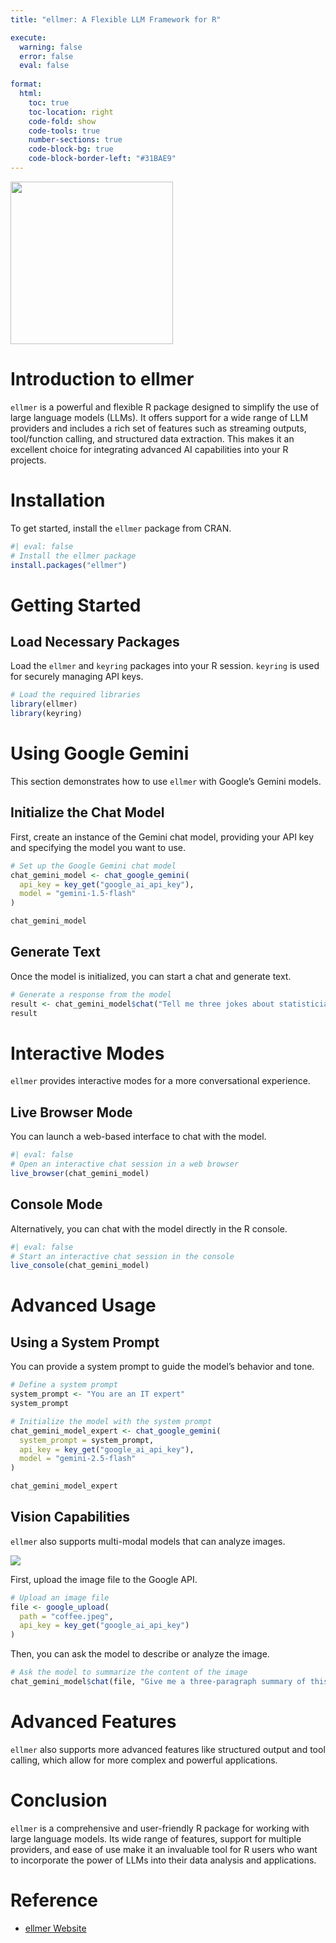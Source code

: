 ```yaml
---
title: "ellmer: A Flexible LLM Framework for R"

execute:
  warning: false
  error: false
  eval: false
  
format:
  html:
    toc: true
    toc-location: right
    code-fold: show
    code-tools: true
    number-sections: true
    code-block-bg: true
    code-block-border-left: "#31BAE9"
---
```


![](https://ellmer.tidyverse.org/logo.png){width="260"}

# Introduction to ellmer

`ellmer` is a powerful and flexible R package designed to simplify the use of large language models (LLMs). It offers support for a wide range of LLM providers and includes a rich set of features such as streaming outputs, tool/function calling, and structured data extraction. This makes it an excellent choice for integrating advanced AI capabilities into your R projects.



# Installation

To get started, install the `ellmer` package from CRAN.

```r
#| eval: false
# Install the ellmer package
install.packages("ellmer")
```

# Getting Started

## Load Necessary Packages

Load the `ellmer` and `keyring` packages into your R session. `keyring` is used for securely managing API keys.

```r
# Load the required libraries
library(ellmer)
library(keyring)
```

# Using Google Gemini

This section demonstrates how to use `ellmer` with Google's Gemini models.

## Initialize the Chat Model

First, create an instance of the Gemini chat model, providing your API key and specifying the model you want to use.

```r
# Set up the Google Gemini chat model
chat_gemini_model <- chat_google_gemini(
  api_key = key_get("google_ai_api_key"),
  model = "gemini-1.5-flash"
)

chat_gemini_model
```

## Generate Text

Once the model is initialized, you can start a chat and generate text.

```r
# Generate a response from the model
result <- chat_gemini_model$chat("Tell me three jokes about statisticians")
result
```

# Interactive Modes

`ellmer` provides interactive modes for a more conversational experience.

## Live Browser Mode

You can launch a web-based interface to chat with the model.

```r
#| eval: false
# Open an interactive chat session in a web browser
live_browser(chat_gemini_model)
```

## Console Mode

Alternatively, you can chat with the model directly in the R console.

```r
#| eval: false
# Start an interactive chat session in the console
live_console(chat_gemini_model)
```

# Advanced Usage

## Using a System Prompt

You can provide a system prompt to guide the model's behavior and tone.

```r
# Define a system prompt
system_prompt <- "You are an IT expert"
system_prompt
```

```r
# Initialize the model with the system prompt
chat_gemini_model_expert <- chat_google_gemini(
  system_prompt = system_prompt,
  api_key = key_get("google_ai_api_key"),
  model = "gemini-2.5-flash"
)

chat_gemini_model_expert
```

## Vision Capabilities

`ellmer` also supports multi-modal models that can analyze images.

![](images/clipboard-2594497482.jpeg)

First, upload the image file to the Google API.

```r
# Upload an image file
file <- google_upload(
  path = "coffee.jpeg",
  api_key = key_get("google_ai_api_key")
)
```

Then, you can ask the model to describe or analyze the image.

```r
# Ask the model to summarize the content of the image
chat_gemini_model$chat(file, "Give me a three-paragraph summary of this")
```

# Advanced Features

`ellmer` also supports more advanced features like structured output and tool calling, which allow for more complex and powerful applications.

# Conclusion

`ellmer` is a comprehensive and user-friendly R package for working with large language models. Its wide range of features, support for multiple providers, and ease of use make it an invaluable tool for R users who want to incorporate the power of LLMs into their data analysis and applications.

# Reference

- [ellmer Website](https://ellmer.tidyverse.org/)